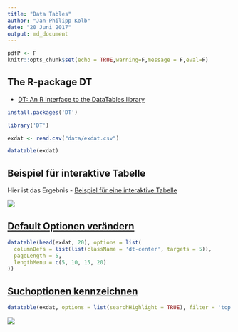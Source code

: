 ```yaml
---
title: "Data Tables"
author: "Jan-Philipp Kolb"
date: "20 Juni 2017"
output: md_document
---
```


```r
pdfP <- F
knitr::opts_chunk$set(echo = TRUE,warning=F,message = F,eval=F)
```

## The R-package DT

- [DT: An R interface to the DataTables library](https://rstudio.github.io/DT/)

```r
install.packages('DT')
```


```r
library('DT')
```

```r
exdat <- read.csv("data/exdat.csv")
```

```r
datatable(exdat)
```

## Beispiel für interaktive Tabelle

Hier ist das Ergebnis - [Beispiel für eine interaktive Tabelle](http://rpubs.com/Japhilko82/osmplzbe)

![](https://raw.githubusercontent.com/Japhilko/RInterfaces/master/slides/figure/RpubsPLZBer.PNG)


## [Default Optionen verändern](http://rstudio.github.io/DT/options.html)

```r
datatable(head(exdat, 20), options = list(
  columnDefs = list(list(className = 'dt-center', targets = 5)),
  pageLength = 5,
  lengthMenu = c(5, 10, 15, 20)
))
```


## [Suchoptionen kennzeichnen](http://rstudio.github.io/DT/006-highlight.html)

```r
datatable(exdat, options = list(searchHighlight = TRUE), filter = 'top')
```

![](https://raw.githubusercontent.com/Japhilko/RInterfaces/master/slides/figure/tbHighlsearch.PNG)

